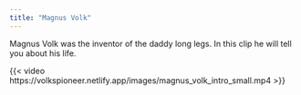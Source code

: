 ```yaml
---
title: "Magnus Volk" 
---
```



Magnus Volk was the inventor of the daddy long legs. In this clip he will tell you about his life.


{{< video https://volkspioneer.netlify.app/images/magnus_volk_intro_small.mp4 >}}